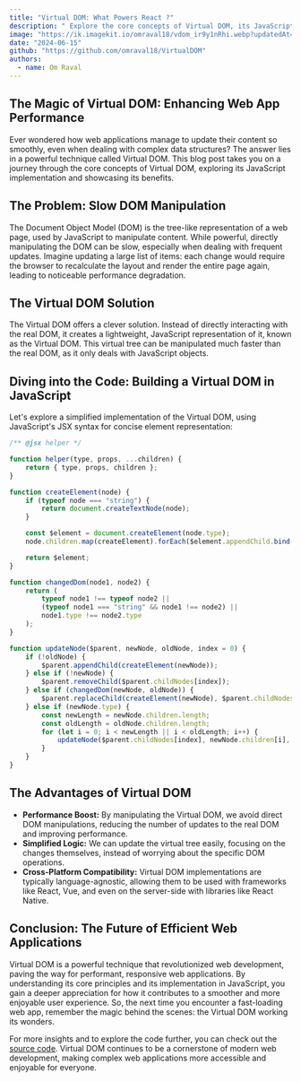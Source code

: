 ```yaml
---
title: "Virtual DOM: What Powers React ?"
description: " Explore the core concepts of Virtual DOM, its JavaScript implementation, and how it revolutionizes the efficiency of web applications by managing DOM updates."
image: "https://ik.imagekit.io/omraval18/vdom_ir9y1nRhi.webp?updatedAt=1718534199307"
date: "2024-06-15"
github: "https://github.com/omraval18/VirtualDOM"
authors:
  - name: Om Raval
---
```


## The Magic of Virtual DOM: Enhancing Web App Performance

Ever wondered how web applications manage to update their content so smoothly, even when dealing with complex data structures? The answer lies in a powerful technique called Virtual DOM. This blog post takes you on a journey through the core concepts of Virtual DOM, exploring its JavaScript implementation and showcasing its benefits.

## The Problem: Slow DOM Manipulation

The Document Object Model (DOM) is the tree-like representation of a web page, used by JavaScript to manipulate content. While powerful, directly manipulating the DOM can be slow, especially when dealing with frequent updates. Imagine updating a large list of items: each change would require the browser to recalculate the layout and render the entire page again, leading to noticeable performance degradation.

## The Virtual DOM Solution

The Virtual DOM offers a clever solution. Instead of directly interacting with the real DOM, it creates a lightweight, JavaScript representation of it, known as the Virtual DOM. This virtual tree can be manipulated much faster than the real DOM, as it only deals with JavaScript objects.

## Diving into the Code: Building a Virtual DOM in JavaScript

Let's explore a simplified implementation of the Virtual DOM, using JavaScript's JSX syntax for concise element representation:

```javascript
/** @jsx helper */

function helper(type, props, ...children) {
    return { type, props, children };
}

function createElement(node) {
    if (typeof node === "string") {
        return document.createTextNode(node);
    }

    const $element = document.createElement(node.type);
    node.children.map(createElement).forEach($element.appendChild.bind($element));

    return $element;
}

function changedDom(node1, node2) {
    return (
        typeof node1 !== typeof node2 ||
        (typeof node1 === "string" && node1 !== node2) ||
        node1.type !== node2.type
    );
}

function updateNode($parent, newNode, oldNode, index = 0) {
    if (!oldNode) {
        $parent.appendChild(createElement(newNode));
    } else if (!newNode) {
        $parent.removeChild($parent.childNodes[index]);
    } else if (changedDom(newNode, oldNode)) {
        $parent.replaceChild(createElement(newNode), $parent.childNodes[index]);
    } else if (newNode.type) {
        const newLength = newNode.children.length;
        const oldLength = oldNode.children.length;
        for (let i = 0; i < newLength || i < oldLength; i++) {
            updateNode($parent.childNodes[index], newNode.children[i], oldNode.children[i], i);
        }
    }
}
```

## The Advantages of Virtual DOM

- **Performance Boost:** By manipulating the Virtual DOM, we avoid direct DOM manipulations, reducing the number of updates to the real DOM and improving performance.
- **Simplified Logic:** We can update the virtual tree easily, focusing on the changes themselves, instead of worrying about the specific DOM operations.
- **Cross-Platform Compatibility:** Virtual DOM implementations are typically language-agnostic, allowing them to be used with frameworks like React, Vue, and even on the server-side with libraries like React Native.

## Conclusion: The Future of Efficient Web Applications

Virtual DOM is a powerful technique that revolutionized web development, paving the way for performant, responsive web applications. By understanding its core principles and its implementation in JavaScript, you gain a deeper appreciation for how it contributes to a smoother and more enjoyable user experience. So, the next time you encounter a fast-loading web app, remember the magic behind the scenes: the Virtual DOM working its wonders.

For more insights and to explore the code further, you can check out the [source code](https://github.com/yourgithubpath/virtual_dom_implementation). Virtual DOM continues to be a cornerstone of modern web development, making complex web applications more accessible and enjoyable for everyone.
